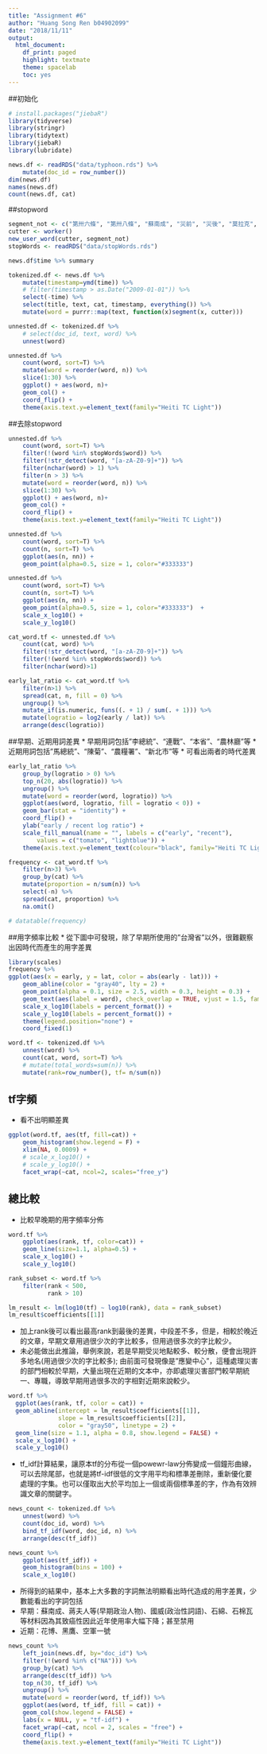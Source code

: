 ```yaml
---
title: "Assignment #6"
author: "Huang Song Ren b04902099"
date: "2018/11/11"
output:
  html_document:
    df_print: paged
    highlight: textmate
    theme: spacelab
    toc: yes
---
```

##初始化
```r
# install.packages("jiebaR")
library(tidyverse)
library(stringr)
library(tidytext)
library(jiebaR)
library(lubridate)
```
```r
news.df <- readRDS("data/typhoon.rds") %>%
    mutate(doc_id = row_number())
dim(news.df)
names(news.df)
count(news.df, cat)
```
##stopword
```r
segment_not <- c("第卅六條", "第卅八條", "蘇南成", "災前", "災後", "莫拉克", "颱風", "應變中心", "停班停課", "停課", "停班", "停駛", "路樹", "里長", "賀伯", "採收", "菜價", "蘇迪", "受災戶", "颱風警報", "韋恩", "台東縣", "馬總統", "豪大雨", "梅姬", "台東", "台北市政府", "工務段", "漂流木", "陳菊", "台南縣", "卡玫基", "魚塭", "救助金", "陳情", "全省", "強颱", "中颱", "輕颱", "小林村", "野溪", "蚵民", "農委會", "來襲", "中油公司", "蔣總統經國", "颱風天", "土石流", "蘇迪勒", "水利署", "陳說", "颱風假", "颱風地區", "台灣", "臺灣", "柯羅莎", "八八風災", "紓困","傅崑萁", "傅崐萁","台中", "文旦柚", "鄉鎮市公所", "鄉鎮市", "房屋稅", "高雄", "未達", "台灣省", "台北市")
cutter <- worker()
new_user_word(cutter, segment_not)
stopWords <- readRDS("data/stopWords.rds")
```

```r
news.df$time %>% summary

tokenized.df <- news.df %>%
    mutate(timestamp=ymd(time)) %>% 
    # filter(timestamp > as.Date("2009-01-01")) %>%
    select(-time) %>%
    select(title, text, cat, timestamp, everything()) %>%
    mutate(word = purrr::map(text, function(x)segment(x, cutter)))

unnested.df <- tokenized.df %>%
    # select(doc_id, text, word) %>%
    unnest(word)
```

```r
unnested.df %>%
    count(word, sort=T) %>%
    mutate(word = reorder(word, n)) %>%
    slice(1:30) %>%
    ggplot() + aes(word, n)+
    geom_col() + 
    coord_flip() + 
    theme(axis.text.y=element_text(family="Heiti TC Light"))

```

##去除stopword
```r
unnested.df %>%
    count(word, sort=T) %>%
    filter(!(word %in% stopWords$word)) %>%
    filter(!str_detect(word, "[a-zA-Z0-9]+")) %>%
    filter(nchar(word) > 1) %>%
    filter(n > 3) %>%
    mutate(word = reorder(word, n)) %>%
    slice(1:30) %>%
    ggplot() + aes(word, n)+
    geom_col() + 
    coord_flip() + 
    theme(axis.text.y=element_text(family="Heiti TC Light"))
```

```r
unnested.df %>%
    count(word, sort=T) %>%
    count(n, sort=T) %>%
    ggplot(aes(n, nn)) + 
    geom_point(alpha=0.5, size = 1, color="#333333")

unnested.df %>%
    count(word, sort=T) %>%
    count(n, sort=T) %>%
    ggplot(aes(n, nn)) + 
    geom_point(alpha=0.5, size = 1, color="#333333")  + 
    scale_x_log10() + 
    scale_y_log10()

```

```r
cat_word.tf <- unnested.df %>%
    count(cat, word) %>%
    filter(!str_detect(word, "[a-zA-Z0-9]+")) %>%
	filter(!(word %in% stopWords$word)) %>%
    filter(nchar(word)>1)
```

```r
early_lat_ratio <- cat_word.tf %>%
	filter(n>1) %>%
	spread(cat, n, fill = 0) %>%
	ungroup() %>%
    mutate_if(is.numeric, funs((. + 1) / sum(. + 1))) %>%
	mutate(logratio = log2(early / lat)) %>%
	arrange(desc(logratio))
```

##早期、近期用詞差異
* 早期用詞包括"李總統"、"連戰"、"本省"、"農林廳"等
* 近期用詞包括"馬總統"、"陳菊"、"農糧署"、"新北市"等
* 可看出兩者的時代差異
```r
early_lat_ratio %>%
	group_by(logratio > 0) %>%
	top_n(20, abs(logratio)) %>%
	ungroup() %>%
	mutate(word = reorder(word, logratio)) %>%
	ggplot(aes(word, logratio, fill = logratio < 0)) +
	geom_bar(stat = "identity") +
	coord_flip() +
	ylab("early / recent log ratio") +
	scale_fill_manual(name = "", labels = c("early", "recent"),
		values = c("tomato", "lightblue")) +
	theme(axis.text.y=element_text(colour="black", family="Heiti TC Light"))

```

```r
frequency <- cat_word.tf %>%
    filter(n>3) %>%
    group_by(cat) %>%
    mutate(proportion = n/sum(n)) %>%
    select(-n) %>%
    spread(cat, proportion) %>%
    na.omit()

# datatable(frequency)
```

##用字頻率比較
* 從下圖中可發現，除了早期所使用的"台灣省"以外，很難觀察出因時代而產生的用字差異
```r
library(scales)
frequency %>%
ggplot(aes(x = early, y = lat, color = abs(early - lat))) + 
    geom_abline(color = "gray40", lty = 2) + 
    geom_point(alpha = 0.1, size = 2.5, width = 0.3, height = 0.3) + 
    geom_text(aes(label = word), check_overlap = TRUE, vjust = 1.5, family="Heiti TC Light", size = 3) +
    scale_x_log10(labels = percent_format()) +
    scale_y_log10(labels = percent_format()) +
    theme(legend.position="none") + 
    coord_fixed(1)
```

```r
word.tf <- tokenized.df %>%
    unnest(word) %>%
    count(cat, word, sort=T) %>%
    # mutate(total_words=sum(n)) %>%
    mutate(rank=row_number(), tf= n/sum(n))
```

## tf字頻
* 看不出明顯差異
```r
ggplot(word.tf, aes(tf, fill=cat)) + 
    geom_histogram(show.legend = F) + 
    xlim(NA, 0.0009) + 
    # scale_x_log10() +
    # scale_y_log10() +
    facet_wrap(~cat, ncol=2, scales="free_y")
```


## 總比較

* 比較早晚期的用字頻率分佈
```r
word.tf %>%
    ggplot(aes(rank, tf, color=cat)) + 
    geom_line(size=1.1, alpha=0.5) + 
    scale_x_log10() + 
    scale_y_log10()
```
```r
rank_subset <- word.tf %>%
    filter(rank < 500,
           rank > 10)

lm_result <- lm(log10(tf) ~ log10(rank), data = rank_subset)
lm_result$coefficients[[1]]
```

* 加上rank後可以看出最高rank到最後的差異，中段差不多，但是，相較於晚近的文章，早期文章用過很少次的字比較多，但用過很多次的字比較少。
* 未必能做出此推論，舉例來說，若是早期受災地點較多、較分散，便會出現許多地名(用過很少次的字比較多); 由前面可發現像是"應變中心"，這種處理災害的部門相較於早期，大量出現在近期的文本中，亦即處理災害部門較早期統一、專職，導致早期用過很多次的字相對近期來說較少。
```r
word.tf %>% 
  ggplot(aes(rank, tf, color = cat)) + 
  geom_abline(intercept = lm_result$coefficients[[1]], 
              slope = lm_result$coefficients[[2]], 
              color = "gray50", linetype = 2) +
  geom_line(size = 1.1, alpha = 0.8, show.legend = FALSE) + 
  scale_x_log10() +
  scale_y_log10()
```

* tf_idf計算結果，讓原本tf的分布從一個powewr-law分佈變成一個鐘形曲線，可以去除尾部，也就是將tf-idf很低的文字用平均和標準差刪除，重新優化要處理的字集。也可以僅取出大於平均加上一個或兩個標準差的字，作為有效辨識文章的關鍵字。
```r
news_count <- tokenized.df %>%
    unnest(word) %>%
    count(doc_id, word) %>%
    bind_tf_idf(word, doc_id, n) %>%
    arrange(desc(tf_idf))

news_count %>%
    ggplot(aes(tf_idf)) +
    geom_histogram(bins = 100) + 
    scale_x_log10()

```

* 所得到的結果中，基本上大多數的字詞無法明顯看出時代造成的用字差異，少數能看出的字詞包括
* 早期：蘇南成、蔣夫人等(早期政治人物)、國威(政治性詞語)、石綿、石棉瓦等材料因為其致癌性因此近年使用率大幅下降；甚至禁用
* 近期：花博、黑鷹、空軍一號
```r
news_count %>%
    left_join(news.df, by="doc_id") %>%
    filter(!(word %in% c("NA"))) %>%
    group_by(cat) %>%
    arrange(desc(tf_idf)) %>%
    top_n(30, tf_idf) %>%
    ungroup() %>%
    mutate(word = reorder(word, tf_idf)) %>%
    ggplot(aes(word, tf_idf, fill = cat)) +
    geom_col(show.legend = FALSE) +
    labs(x = NULL, y = "tf-idf") +
    facet_wrap(~cat, ncol = 2, scales = "free") +
    coord_flip() + 
    theme(axis.text.y=element_text(family="Heiti TC Light"))
```
